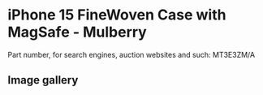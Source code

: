 
# iPhone 15 FineWoven Case with MagSafe - Mulberry

Part number, for search engines, auction websites and such: MT3E3ZM/A

## Image gallery

<div style={{ width: "768px" }}>
  <GalleryComponent
    images={[
      {
        original: "/everysource/MT3E3.png",
        thumbnail: "/everypreview/MT3E3.png",
      },
      {
        original: "/everysource/MT3E3_AV1.png",
        thumbnail: "/everypreview/MT3E3_AV1.png",
      },
      {
        original: "/everysource/MT3E3_AV2.png",
        thumbnail: "/everypreview/MT3E3_AV2.png",
      },
      {
        original: "/everysource/MT3E3_AV3.png",
        thumbnail: "/everypreview/MT3E3_AV3.png",
      },
      {
        original: "/everysource/MT3E3_AV4.png",
        thumbnail: "/everypreview/MT3E3_AV4.png",
      },
      {
        original: "/everysource/MT3E3_AV5.png",
        thumbnail: "/everypreview/MT3E3_AV5.png",
      },
      {
        original: "/everysource/MT3E3_AV6.png",
        thumbnail: "/everypreview/MT3E3_AV6.png",
      }
    ]}
  />
</div>